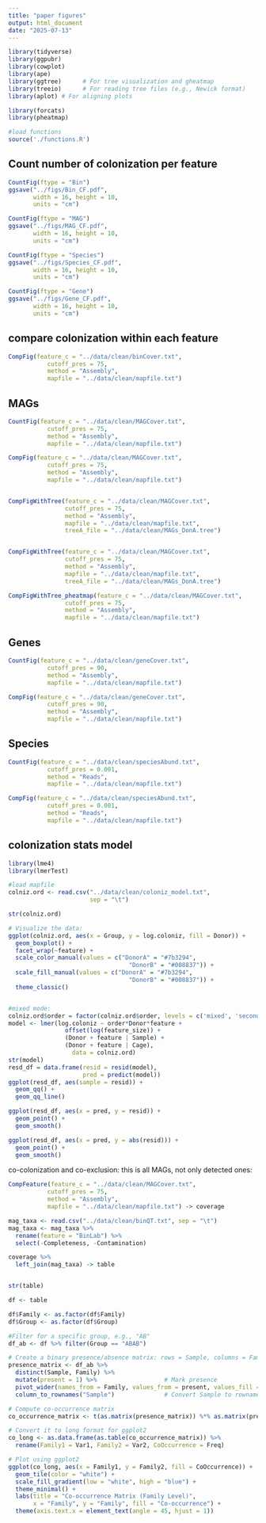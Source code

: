 ```yaml
---
title: "paper figures"
output: html_document
date: "2025-07-13"
---
```


```r

library(tidyverse)
library(ggpubr)
library(cowplot)
library(ape)
library(ggtree)      # For tree visualization and gheatmap
library(treeio)      # For reading tree files (e.g., Newick format)
library(aplot) # For aligning plots

library(forcats)
library(pheatmap)

#load functions
source('./functions.R')

```



## Count number of colonization per feature

```r

CountFig(ftype = "Bin")
ggsave("../figs/Bin_CF.pdf",
       width = 16, height = 10, 
       units = "cm")

```


```r

CountFig(ftype = "MAG")
ggsave("../figs/MAG_CF.pdf",
       width = 16, height = 10, 
       units = "cm")

```


```r

CountFig(ftype = "Species")
ggsave("../figs/Species_CF.pdf",
       width = 16, height = 10, 
       units = "cm")

```


```r

CountFig(ftype = "Gene")
ggsave("../figs/Gene_CF.pdf",
       width = 16, height = 10, 
       units = "cm")

```


## compare colonization within each feature


```r

CompFig(feature_c = "../data/clean/binCover.txt",
           cutoff_pres = 75,
           method = "Assembly",
           mapfile = "../data/clean/mapfile.txt") 


```

## MAGs

```r

CountFig(feature_c = "../data/clean/MAGCover.txt",
           cutoff_pres = 75,
           method = "Assembly",
           mapfile = "../data/clean/mapfile.txt") 

```

```r

CompFig(feature_c = "../data/clean/MAGCover.txt",
           cutoff_pres = 75,
           method = "Assembly",
           mapfile = "../data/clean/mapfile.txt")

```

```r




```




```r

CompFigWithTree(feature_c = "../data/clean/MAGCover.txt",
                cutoff_pres = 75,
                method = "Assembly",
                mapfile = "../data/clean/mapfile.txt",
                treeA_file = "../data/clean/MAGs_DonA.tree")



```


```r

CompFigWithTree(feature_c = "../data/clean/MAGCover.txt",
                cutoff_pres = 75,
                method = "Assembly",
                mapfile = "../data/clean/mapfile.txt",
                treeA_file = "../data/clean/MAGs_DonA.tree")


```



```r

CompFigWithTree_pheatmap(feature_c = "../data/clean/MAGCover.txt",
                cutoff_pres = 75,
                method = "Assembly",
                mapfile = "../data/clean/mapfile.txt")


```



## Genes

```r

CountFig(feature_c = "../data/clean/geneCover.txt",
           cutoff_pres = 90,
           method = "Assembly",
           mapfile = "../data/clean/mapfile.txt") 

```

```r

CompFig(feature_c = "../data/clean/geneCover.txt",
           cutoff_pres = 90,
           method = "Assembly",
           mapfile = "../data/clean/mapfile.txt") 


```

## Species

```r

CountFig(feature_c = "../data/clean/speciesAbund.txt",
           cutoff_pres = 0.001,
           method = "Reads",
           mapfile = "../data/clean/mapfile.txt") 

```

```r

CompFig(feature_c = "../data/clean/speciesAbund.txt",
           cutoff_pres = 0.001,
           method = "Reads",
           mapfile = "../data/clean/mapfile.txt") 


```


## colonization stats model

```r

library(lme4)
library(lmerTest)

#load mapfile
colniz.ord <- read.csv("../data/clean/coloniz_model.txt",
                       sep = "\t")

str(colniz.ord)

# Visualize the data:
ggplot(colniz.ord, aes(x = Group, y = log.coloniz, fill = Donor)) +
  geom_boxplot() +
  facet_wrap(~feature) +
  scale_color_manual(values = c("DonorA" = "#7b3294",
                                  "DonorB" = "#008837")) +
  scale_fill_manual(values = c("DonorA" = "#7b3294",
                                  "DonorB" = "#008837")) +
  theme_classic()


#mixed mode:
colniz.ord$order = factor(colniz.ord$order, levels = c('mixed', 'second','first'))
model <- lmer(log.coloniz ~ order*Donor*feature + 
                offset(log(feature_size)) +
                (Donor + feature | Sample) + 
                (Donor + feature | Cage),
                  data = colniz.ord)
str(model)
resd_df = data.frame(resid = resid(model),
                     pred = predict(model))
ggplot(resd_df, aes(sample = resid)) +
  geom_qq() +
  geom_qq_line()

ggplot(resd_df, aes(x = pred, y = resid)) +
  geom_point() +
  geom_smooth()

ggplot(resd_df, aes(x = pred, y = abs(resid))) +
  geom_point() +
  geom_smooth()


```


co-colonization and co-exclusion:
this is all MAGs, not only detected ones:
```r

CompFeature(feature_c = "../data/clean/MAGCover.txt",
           cutoff_pres = 75,
           method = "Assembly",
           mapfile = "../data/clean/mapfile.txt") -> coverage

mag_taxa <- read.csv("../data/clean/binQT.txt", sep = "\t")
mag_taxa <- mag_taxa %>%
  rename(feature = "BinLab") %>%
  select(-Completeness, -Contamination)

coverage %>%
  left_join(mag_taxa) -> table


str(table)


```


```r

df <- table

df$Family <- as.factor(df$Family)
df$Group <- as.factor(df$Group)

#Filter for a specific group, e.g., "AB"
df_ab <- df %>% filter(Group == "ABAB")

# Create a binary presence/absence matrix: rows = Sample, columns = Family
presence_matrix <- df_ab %>%
  distinct(Sample, Family) %>%             
  mutate(present = 1) %>%                   # Mark presence
  pivot_wider(names_from = Family, values_from = present, values_fill = 0) %>%
  column_to_rownames("Sample")              # Convert Sample to rownames

# Compute co-occurrence matrix
co_occurrence_matrix <- t(as.matrix(presence_matrix)) %*% as.matrix(presence_matrix)

# Convert it to long format for ggplot2
co_long <- as.data.frame(as.table(co_occurrence_matrix)) %>%
  rename(Family1 = Var1, Family2 = Var2, CoOccurrence = Freq)

# Plot using ggplot2
ggplot(co_long, aes(x = Family1, y = Family2, fill = CoOccurrence)) +
  geom_tile(color = "white") +
  scale_fill_gradient(low = "white", high = "blue") +
  theme_minimal() +
  labs(title = "Co-occurrence Matrix (Family Level)",
       x = "Family", y = "Family", fill = "Co-occurrence") +
  theme(axis.text.x = element_text(angle = 45, hjust = 1))


```



